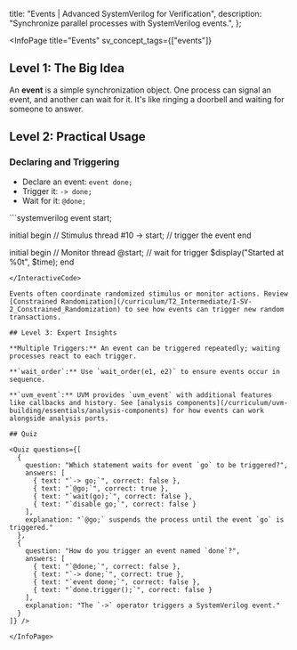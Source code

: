 
  title: "Events | Advanced SystemVerilog for Verification",
  description: "Synchronize parallel processes with SystemVerilog events.",
};

<InfoPage
  title="Events"
  sv_concept_tags={["events"]}
>

  ## Level 1: The Big Idea

  An **event** is a simple synchronization object. One process can signal an event, and another can wait for it. It's like ringing a doorbell and waiting for someone to answer.

  ## Level 2: Practical Usage

  ### Declaring and Triggering

  -   Declare an event: `event done;`
  -   Trigger it: `-> done;`
  -   Wait for it: `@done;`

  <InteractiveCode>
  ```systemverilog
  event start;

  initial begin
    // Stimulus thread
    #10 -> start;      // trigger the event
  end

  initial begin
    // Monitor thread
    @start;             // wait for trigger
    $display("Started at %0t", $time);
  end
  ```
  </InteractiveCode>

  Events often coordinate randomized stimulus or monitor actions. Review [Constrained Randomization](/curriculum/T2_Intermediate/I-SV-2_Constrained_Randomization) to see how events can trigger new random transactions.

  ## Level 3: Expert Insights

  **Multiple Triggers:** An event can be triggered repeatedly; waiting processes react to each trigger.

  **`wait_order`:** Use `wait_order(e1, e2)` to ensure events occur in sequence.

  **`uvm_event`:** UVM provides `uvm_event` with additional features like callbacks and history. See [analysis components](/curriculum/uvm-building/essentials/analysis-components) for how events can work alongside analysis ports.

  ## Quiz

  <Quiz questions={[
    {
      question: "Which statement waits for event `go` to be triggered?",
      answers: [
        { text: "`-> go;`", correct: false },
        { text: "`@go;`", correct: true },
        { text: "`wait(go);`", correct: false },
        { text: "`disable go;`", correct: false }
      ],
      explanation: "`@go;` suspends the process until the event `go` is triggered."
    },
    {
      question: "How do you trigger an event named `done`?",
      answers: [
        { text: "`@done;`", correct: false },
        { text: "`-> done;`", correct: true },
        { text: "`event done;`", correct: false },
        { text: "`done.trigger();`", correct: false }
      ],
      explanation: "The `->` operator triggers a SystemVerilog event."
    }
  ]} />

</InfoPage>

